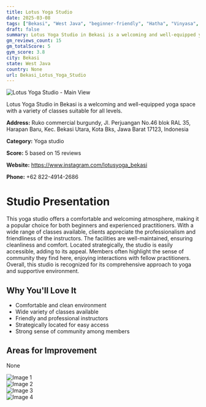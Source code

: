 ```yaml
---
title: Lotus Yoga Studio
date: 2025-03-08
tags: ["Bekasi", "West Java", "beginner-friendly", "Hatha", "Vinyasa", "cleanliness", "community", "Bekasi"]  
draft: false
summary: Lotus Yoga Studio in Bekasi is a welcoming and well-equipped yoga space with a variety of classes suitable for all levels.
gm_reviews_count: 15
gm_totalScore: 5
gym_score: 3.8
city: Bekasi
state: West Java
country: None
url: Bekasi_Lotus_Yoga_Studio
---
```


<div className="aspect-[16/9] relative my-8">
  <img 
    src="https://lh5.googleusercontent.com/p/AF1QipPHxIqZzklcezd1DY6ruzyyrSablaYdZIXy-RW8=w1920-h1080-k-no"
    alt="Lotus Yoga Studio - Main View"
    className="object-cover absolute inset-0 w-full h-full rounded-lg"
  />
</div>

Lotus Yoga Studio in Bekasi is a welcoming and well-equipped yoga space with a variety of classes suitable for all levels.

**Address:** Ruko commercial burgundy, Jl. Perjuangan No.46 blok RAL 35, Harapan Baru, Kec. Bekasi Utara, Kota Bks, Jawa Barat 17123, Indonesia

**Category:** Yoga studio

**Score:** 5 based on 15 reviews

**Website:** https://www.instagram.com/lotusyoga_bekasi

**Phone:** +62 822-4914-2686

# Studio Presentation

This yoga studio offers a comfortable and welcoming atmosphere, making it a popular choice for both beginners and experienced practitioners. With a wide range of classes available, clients appreciate the professionalism and friendliness of the instructors. The facilities are well-maintained, ensuring cleanliness and comfort. Located strategically, the studio is easily accessible, adding to its appeal. Members often highlight the sense of community they find here, enjoying interactions with fellow practitioners. Overall, this studio is recognized for its comprehensive approach to yoga and supportive environment.

## Why You'll Love It

- Comfortable and clean environment
- Wide variety of classes available
- Friendly and professional instructors
- Strategically located for easy access
- Strong sense of community among members

## Areas for Improvement

None

<div className="grid grid-cols-1 xl:grid-cols-2 gap-4 my-8">
<div className="aspect-[4/3] relative"><img src="https://lh3.googleusercontent.com/p/AF1QipOOfGufBmty7YHfC_SnQh7N2mFNgAZqTGS8HdWD=w1920-h1080-k-no" alt="Image 1" className="object-cover absolute inset-0 w-full h-full rounded-lg" /></div>
<div className="aspect-[4/3] relative"><img src="https://lh5.googleusercontent.com/p/AF1QipP2QEz-RcuRyCygouKokoucSwq0HybYqFJ4Z7Jp=w1920-h1080-k-no" alt="Image 2" className="object-cover absolute inset-0 w-full h-full rounded-lg" /></div>
<div className="aspect-[4/3] relative"><img src="https://lh5.googleusercontent.com/p/AF1QipMop6NGiwPZ_N1yEQg5tim-fDJNUmvi3CWdcmyu=w1920-h1080-k-no" alt="Image 3" className="object-cover absolute inset-0 w-full h-full rounded-lg" /></div>
<div className="aspect-[4/3] relative"><img src="https://lh5.googleusercontent.com/p/AF1QipPsOIMjpSuCIysU2Hi2vOJQ4vIWivlPXomh1_VQ=w1920-h1080-k-no" alt="Image 4" className="object-cover absolute inset-0 w-full h-full rounded-lg" /></div>
</div>
